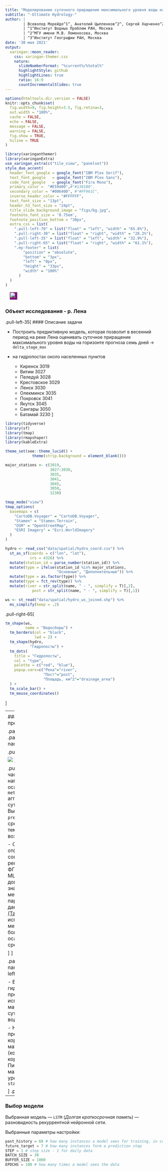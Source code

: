 ```yaml
---
title: "Моделирование суточного приращение максимального уровня воды на 7 дней вперед"
subtitle: "-Ultimate Hydrology-"  
author: |
        | Всеволод Морейдо^1^, Анатолий Цыпленков^2^, Сергей Харченко^2,3^, Артем Горбаренко^2^
        | ^1^Институт Водных Проблем РАН, Москва
        | ^2^МГУ имени М.В. Ломоносова, Москва
        | ^3^Институт Географии РАН, Москва
date: '30 мая 2021'
output:
  xaringan::moon_reader:
    css: xaringan-themer.css
    nature:
      slideNumberFormat: "%current%/%total%"
      highlightStyle: github
      highlightLines: true
      ratio: 16:9
      countIncrementalSlides: true
---
```


```r
options(htmltools.dir.version = FALSE)
knitr::opts_chunk$set(
  fig.width=9, fig.height=3.5, fig.retina=3,
  out.width = "100%",
  cache = FALSE,
  echo = FALSE,
  message = FALSE, 
  warning = FALSE,
  fig.show = TRUE,
  hiline = TRUE
)
```

```r
library(xaringanthemer)
library(xaringanExtra)
use_xaringan_extra(c("tile_view", "panelset"))
style_duo_accent(
  header_font_google = google_font("IBM Plex Serif"),
  text_font_google   = google_font("IBM Plex Sans"),
  code_font_google   = google_font("Fira Mono"),
  primary_color =  "#E59400",#"#1381B0",
  secondary_color = "#006400", #"#FF961C",
  inverse_header_color = "#FFFFFF",
  text_font_size = "13pt",
  header_h3_font_size = "24pt",
  title_slide_background_image = "figs/bg.jpg",
  footnote_font_size = '0.75em',
  footnote_position_bottom = "30px",
  extra_css = list(
    ".pull-left-70" = list("float" = "left", "width" = "65.8%"),
    ".pull-right-30" = list("float" = "right", "width" = "28.2%"),
    ".pull-left-35" = list("float" = "left", "width" = "32.9%"),
    ".pull-right-65" = list("float" = "right", "width" = "61.1%"),
    ".my-footer" = list(
        "position" = "absolute",
        "bottom" = "3px",
        "left" = "0px",
        "height" = "33px",
        "width" = "100%"
      )
  )
)
```

<div class="my-footer" ><span>&emsp;<a href="https://emergencydatahack.ru/"><img style="background-color:purple" src="https://thumb.tildacdn.com/tild3266-3762-4363-b439-373437363837/-/resize/240x/-/format/webp/Logo-02_2.png"height="25px"/></a>
&emsp;&emsp;&emsp;&emsp;&emsp;&emsp;&emsp;&emsp;&emsp;&emsp;&emsp;&emsp;&emsp;
&emsp;&emsp;&emsp;&emsp;&emsp;&emsp;&emsp;&emsp;&emsp;&emsp;&emsp;&emsp;&emsp;
</span></div> 

### Объект исследования - р. Лена

.pull-left-35[
#### Описание задачи

- Построить предиктивную модель, которая позволит в весенний период на реке Лена оценивать суточное приращение максимального уровня воды на горизонте прогноза семь дней → `delta_stage_max`

- на гидропостах около населенных пунктов
  - Киренск 3019
  - Витим 3027
  - Пеледуй 3028
  - Крестовское 3029
  - Ленск 3030
  - Олекминск 3035
  - Покровск 3041
  - Якутск 3045
  - Сангары 3050
  - Батамай 3230
]

```r
library(tidyverse)
library(sf)
library(tmap)
library(rmapshaper)
library(kableExtra)

theme_set(see::theme_lucid() +
            theme(strip.background = element_blank()))

major_stations <- c(3019,
                    3027:3030,
                    3035,
                    3041,
                    3045,
                    3050,
                    3230)

tmap_mode("view")
tmap_options(
  basemaps = c(
    "CartoDB.Voyager" = "CartoDB.Voyager",
    "Stamen" = "Stamen.Terrain",
    "OSM" = "OpenStreetMap", 
    "ESRI Imagery" = "Esri.WorldImagery"
  )
)

hydro <- read_csv("data/spatial/hydro_coord.csv") %>% 
  st_as_sf(coords = c("lon", "lat"),
           crs = 4326) %>% 
  mutate(station_id = parse_number(station_id)) %>% 
  mutate(type = ifelse(station_id %in% major_stations,
                       "Основные", "Дополнительные")) %>% 
  mutate(type = as.factor(type)) %>% 
  mutate(type = fct_rev(type)) %>% 
  mutate(river = str_split(name, " - ", simplify = T)[,2],
            post = str_split(name, " - ", simplify = T)[,1])

ws <- st_read("data/spatial/hydro_ws_joined.shp") %>% 
  ms_simplify(keep = .2)

```

.pull-right-65[
```r
tm_shape(ws,
         name = "Водосборы") +
  tm_borders(col = "black",
             lwd = 2) +
  tm_shape(hydro,
           "Гидропосты") +
  tm_dots(
    title = "Гидропосты",
    col = "type",
    palette = c("red", "blue"),
    popup.vars=c("Река"="river",
                 "Пост"="post",
                 "Площадь, км^2"="drainage_area")
  ) +
  tm_scale_bar() +
  tm_mouse_coordinates()
```
]

---
<div class="my-footer" ><span>&emsp;<a href="https://emergencydatahack.ru/"><img style="background-color:purple" src="https://thumb.tildacdn.com/tild3266-3762-4363-b439-373437363837/-/resize/240x/-/format/webp/Logo-02_2.png"height="25px"/></a>
&emsp;&emsp;&emsp;&emsp;&emsp;&emsp;&emsp;&emsp;&emsp;&emsp;&emsp;&emsp;&emsp;
&emsp;&emsp;&emsp;&emsp;&emsp;&emsp;&emsp;&emsp;&emsp;&emsp;&emsp;&emsp;&emsp;
</span></div> 


### Выбор таргета

Из-за высоких коээфициентов автокорреляции таргетом была выбрана переменная `stage_max`, а не `delta_stage_max`.
.panelset[
.panel[.panel-name[delta_stage_max]
<center><img src="figs/delta_stage_max_acf.png" height="440px" /></center>
]
.panel[.panel-name[stage_max]
<center><img src="figs/stage_max_acf.png" height="440px" /></center>
]
]

---
<div class="my-footer" ><span>&emsp;<a href="https://emergencydatahack.ru/"><img style="background-color:purple" src="https://thumb.tildacdn.com/tild3266-3762-4363-b439-373437363837/-/resize/240x/-/format/webp/Logo-02_2.png"height="25px"/></a>
&emsp;&emsp;&emsp;&emsp;&emsp;&emsp;&emsp;&emsp;&emsp;&emsp;&emsp;&emsp;&emsp;
&emsp;&emsp;&emsp;&emsp;&emsp;&emsp;&emsp;&emsp;&emsp;&emsp;&emsp;&emsp;&emsp;
</span></div>

### Выбор предикторов

.panelset[
.panel[.panel-name[Метео]

.pull-left[

![](figs/meteo_example.png)
]

.pull-right[
- 3-х часовые набюлдения по осадкам `meteo_3hours.csv` аггрегированы до суточных величин. Выбраны осадки `prec` и среднесуточная температура воздуха `temp`. 

- Осадки отфильтрованы согласно рекомендациям ФГБУ «ВНИИГМИ-МЦД» по допустимым значениям для метеорологических параметров для данного региона [(Таблица 2)](http://meteo.ru/data/163-basic-parameters#%D0%BE%D0%BF%D0%B8%D1%81%D0%B0%D0%BD%D0%B8%D0%B5-%D0%BC%D0%B0%D1%81%D1%81%D0%B8%D0%B2%D0%B0-%D0%B4%D0%B0%D0%BD%D0%BD%D1%8B%D1%85). Для используемых метеостанций не более 250 мм осадков между сроками.

]
]

.panel[.panel-name[Гидро]
.pull-left[

- В качестве гидрологических предикторов был использован максимальные суточные уровни воды `stage_max` .

- На графике представлена корреляционная матрица (коэффициент корреляции Пирсона) максимального уровня воды `stage_max`


]
.pull-right[
![](figs/corplot.png)
]
]
]

---

### Выбор модели

Выбранная модель — `LSTM` (*Долгая краткосрочная память*) — разновидность рекуррентной нейронной сети.

Выбранные параметры настройки:

```python
past_history = 60 # how many instances a model sees for training, in compliance with other models' input
future_target = 7 # how many instances form a prediction step
STEP = 1 # step size - 1 for daily data
BATCH_SIZE = 30 
BUFFER_SIZE = 1000
EPOCHS = 100 # how many times a model sees the data
```

